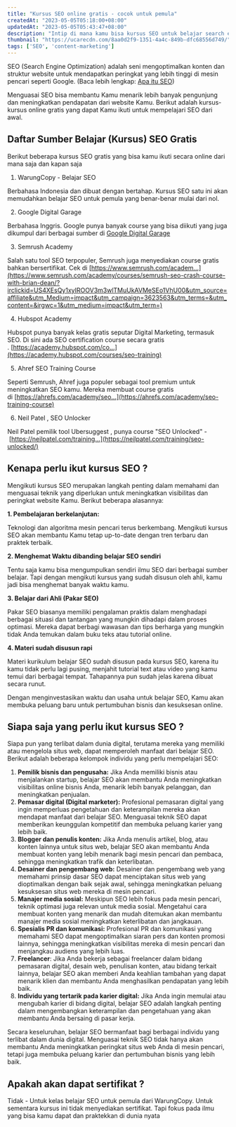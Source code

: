 ```yaml
---
title: "Kursus SEO online gratis - cocok untuk pemula"
createdAt: "2023-05-05T05:18:00+08:00"
updatedAt: "2023-05-05T05:43:47+08:00"
description: "Intip di mana kamu bisa kursus SEO untuk belajar search engine optimization secara online dan gratis"
thumbnail: "https://ucarecdn.com/8aa0d2f9-1351-4a4c-849b-dfc68556d749/"
tags: ['SEO', 'content-marketing']
---
```

SEO (Search Engine Optimization) adalah seni mengoptimalkan konten dan struktur website untuk mendapatkan peringkat yang lebih tinggi di mesin pencari seperti Google. (Baca lebih lengkap: [Apa itu SEO](https://warungcopy.id/belajar/seo/apa-itu-seo))

Menguasai SEO bisa membantu Kamu menarik lebih banyak pengunjung dan meningkatkan pendapatan dari website Kamu. Berikut adalah kursus-kursus online gratis yang dapat Kamu ikuti untuk mempelajari SEO dari awal.

## Daftar Sumber Belajar (Kursus) SEO Gratis

Berikut beberapa kursus SEO gratis yang bisa kamu ikuti secara online dari mana saja dan kapan saja

1. WarungCopy - Belajar SEO

Berbahasa Indonesia dan dibuat dengan bertahap. Kursus SEO satu ini akan memudahkan belajar SEO untuk pemula yang benar-benar mulai dari nol.

<Media src="https://ucarecdn.com/6631cd3d-8be1-44aa-ad5a-87d3506405be/" text="ilustrasi kursus seo online gratis cocok untuk pemula" />

2. Google Digital Garage

Berbahasa Inggris. Google punya banyak course yang bisa diikuti yang juga dikumpul dari berbagai sumber di [Google Digital Garage](https://learndigital.withgoogle.com/digitalgarage/)

<Media src="https://ucarecdn.com/0759766f-ae28-4678-8250-0e8ca81b6534/" text="ilustrasi kursus seo online gratis cocok untuk pemula" />

3. Semrush Academy

Salah satu tool SEO terpopuler, Semrush juga menyediakan course gratis bahkan bersertifikat. Cek di [https://www.semrush.com/academ...](https://www.semrush.com/academy/courses/semrush-seo-crash-course-with-brian-dean/?irclickid=US4XEsQy1xyIROOV3m3wlTMuUkAVMeSEo1VhU00&utm_source=affiliate&utm_Medium=impact&utm_campaign=3623563&utm_terms=&utm_content=&irgwc=1&utm_medium=impact&utm_term=)

<Media src="https://ucarecdn.com/0c663e1d-3228-46bd-8a16-4aeda39e3eeb/" text="ilustrasi kursus seo online gratis cocok untuk pemula" />

4. Hubspot Academy

Hubspot punya banyak kelas gratis seputar Digital Marketing, termasuk SEO. Di sini ada SEO certification course secara gratis . [https://academy.hubspot.com/co...](https://academy.hubspot.com/courses/seo-training)

<Media src="https://ucarecdn.com/16226e40-853a-4864-b10c-cfb33a9712d1/" text="ilustrasi kursus seo online gratis cocok untuk pemula" />

5. Ahref SEO Training Course

Seperti Semrush, Ahref juga populer sebagai tool premium untuk meningkatkan SEO kamu. Mereka membuat course gratis di [https://ahrefs.com/academy/seo...](https://ahrefs.com/academy/seo-training-course)

<Media src="https://ucarecdn.com/861f50d8-6172-46e7-aa56-46d143b08784/" text="ilustrasi kursus seo online gratis cocok untuk pemula" />

6. Neil Patel , SEO Unlocker

Neil Patel pemilik tool Ubersuggest , punya course "SEO Unlocked" - [https://neilpatel.com/training...](https://neilpatel.com/training/seo-unlocked/)

## Kenapa perlu ikut kursus SEO ?

Mengikuti kursus SEO merupakan langkah penting dalam memahami dan menguasai teknik yang diperlukan untuk meningkatkan visibilitas dan peringkat website Kamu. Berikut beberapa alasannya:

**1. Pembelajaran berkelanjutan:**

Teknologi dan algoritma mesin pencari terus berkembang. Mengikuti kursus SEO akan membantu Kamu tetap up-to-date dengan tren terbaru dan praktek terbaik.

**2. Menghemat Waktu dibanding belajar SEO sendiri**

Tentu saja kamu bisa mengumpulkan sendiri ilmu SEO dari berbagai sumber belajar. Tapi dengan mengikuti kursus yang sudah disusun oleh ahli, kamu jadi bisa menghemat banyak waktu kamu.

**3. Belajar dari Ahli (Pakar SEO)**

Pakar SEO biasanya memiliki pengalaman praktis dalam menghadapi berbagai situasi dan tantangan yang mungkin dihadapi dalam proses optimasi. Mereka dapat berbagi wawasan dan tips berharga yang mungkin tidak Anda temukan dalam buku teks atau tutorial online.

**4. Materi sudah disusun rapi**

Materi kurikulum belajar SEO sudah disusun pada kursus SEO, karena itu kamu tidak perlu lagi pusing, menjahit tutorial text atau video yang kamu temui dari berbagai tempat. Tahapannya pun sudah jelas karena dibuat secara runut.

Dengan menginvestasikan waktu dan usaha untuk belajar SEO, Kamu akan membuka peluang baru untuk pertumbuhan bisnis dan kesuksesan online.

<Media src="https://ucarecdn.com/06a8908b-8d18-4e82-8f2b-93a4511edbfb/" text="ilustrasi kursus seo online gratis cocok untuk pemula" />

## Siapa saja yang perlu ikut kursus SEO ?

Siapa pun yang terlibat dalam dunia digital, terutama mereka yang memiliki atau mengelola situs web, dapat memperoleh manfaat dari belajar SEO. Berikut adalah beberapa kelompok individu yang perlu mempelajari SEO:

1. **Pemilik bisnis dan pengusaha:** Jika Anda memiliki bisnis atau menjalankan startup, belajar SEO akan membantu Anda meningkatkan visibilitas online bisnis Anda, menarik lebih banyak pelanggan, dan meningkatkan penjualan.
2. **Pemasar digital (Digital marketer):** Profesional pemasaran digital yang ingin memperluas pengetahuan dan keterampilan mereka akan mendapat manfaat dari belajar SEO. Menguasai teknik SEO dapat memberikan keunggulan kompetitif dan membuka peluang karier yang lebih baik.
3. **Blogger dan penulis konten:** Jika Anda menulis artikel, blog, atau konten lainnya untuk situs web, belajar SEO akan membantu Anda membuat konten yang lebih menarik bagi mesin pencari dan pembaca, sehingga meningkatkan trafik dan keterlibatan.
4. **Desainer dan pengembang web:** Desainer dan pengembang web yang memahami prinsip dasar SEO dapat menciptakan situs web yang dioptimalkan dengan baik sejak awal, sehingga meningkatkan peluang kesuksesan situs web mereka di mesin pencari.
5. **Manajer media sosial:** Meskipun SEO lebih fokus pada mesin pencari, teknik optimasi juga relevan untuk media sosial. Mengetahui cara membuat konten yang menarik dan mudah ditemukan akan membantu manajer media sosial meningkatkan keterlibatan dan jangkauan.
6. **Spesialis PR dan komunikasi:** Profesional PR dan komunikasi yang memahami SEO dapat mengoptimalkan siaran pers dan konten promosi lainnya, sehingga meningkatkan visibilitas mereka di mesin pencari dan menjangkau audiens yang lebih luas.
7. **Freelancer**: Jika Anda bekerja sebagai freelancer dalam bidang pemasaran digital, desain web, penulisan konten, atau bidang terkait lainnya, belajar SEO akan memberi Anda keahlian tambahan yang dapat menarik klien dan membantu Anda menghasilkan pendapatan yang lebih baik.
8. **Individu yang tertarik pada karier digital:** Jika Anda ingin memulai atau mengubah karier di bidang digital, belajar SEO adalah langkah penting dalam mengembangkan keterampilan dan pengetahuan yang akan membantu Anda bersaing di pasar kerja.

Secara keseluruhan, belajar SEO bermanfaat bagi berbagai individu yang terlibat dalam dunia digital. Menguasai teknik SEO tidak hanya akan membantu Anda meningkatkan peringkat situs web Anda di mesin pencari, tetapi juga membuka peluang karier dan pertumbuhan bisnis yang lebih baik.

## Apakah akan dapat sertifikat ?

Tidak - Untuk kelas belajar SEO untuk pemula dari WarungCopy. Untuk sementara kursus ini tidak menyediakan sertifikat. Tapi fokus pada ilmu yang bisa kamu dapat dan praktekkan di dunia nyata